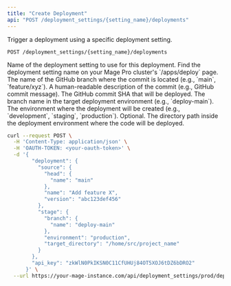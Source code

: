 ```yaml
---
title: "Create Deployment"
api: "POST /deployment_settings/{setting_name}/deployments"
---
```


Trigger a deployment using a specific deployment setting.

`POST /deployment_settings/{setting_name}/deployments`

<ParamField path="setting_name" type="string" required>
  Name of the deployment setting to use for this deployment. Find the deployment setting name on your Mage Pro cluster's `/apps/deploy` page.
</ParamField>

<ParamField body="deployment.source.head.name" type="string" required>
  The name of the GitHub branch where the commit is located (e.g., `main`, `feature/xyz`).
</ParamField>

<ParamField body="deployment.source.name" type="string" required>
  A human-readable description of the commit (e.g., GitHub commit message).
</ParamField>

<ParamField body="deployment.source.version" type="string" required>
  The GitHub commit SHA that will be deployed.
</ParamField>

<ParamField body="deployment.stage.branch.name" type="string" required>
  The branch name in the target deployment environment (e.g., `deploy-main`).
</ParamField>

<ParamField body="deployment.stage.environment" type="string" required>
  The environment where the deployment will be created (e.g., `development`, `staging`, `production`).
</ParamField>

<ParamField body="deployment.stage.target_directory" type="string">
  Optional. The directory path inside the deployment environment where the code will be deployed.
</ParamField>

<RequestExample>

```bash Request
curl --request POST \
  -H 'Content-Type: application/json' \
  -H 'OAUTH-TOKEN: <your-oauth-token>' \
  -d '{
        "deployment": {
          "source": {
            "head": {
              "name": "main"
            },
            "name": "Add feature X",
            "version": "abc123def456"
          },
          "stage": {
            "branch": {
              "name": "deploy-main"
            },
            "environment": "production",
            "target_directory": "/home/src/project_name"
          }
        },
        "api_key": "zkWlN0PkIKSN0C11CfUHUj84OT5XOJ6tDZ6bDRO2"
      }' \
  --url https://your-mage-instance.com/api/deployment_settings/prod/deployments
```
</RequestExample>
